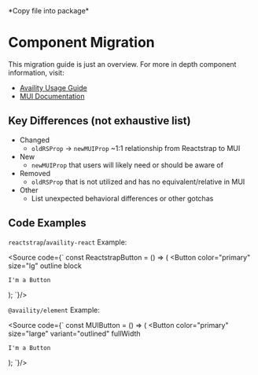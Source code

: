 
<Meta title="BS4 Migration/Component" />
*Copy file into package*

# Component Migration

This migration guide is just an overview. For more in depth component information, visit:
- [Availity Usage Guide](https://zeroheight.com/2e36e50c7/p/48eb7b-button/b/062837)
- [MUI Documentation](https://mui.com/material-ui/react-button/)


## Key Differences (not exhaustive list)

- Changed
  - `oldRSProp` -> `newMUIProp` ~1:1 relationship from Reactstrap to MUI
- New
  - `newMUIProp` that users will likely need or should be aware of
- Removed
  - `oldRSProp` that is not utilized and has no equivalent/relative in MUI
- Other
  - List unexpected behavioral differences or other gotchas

## Code Examples

`reactstrap`/`availity-react` Example:

<Source
  code={`
const ReactstrapButton = () => (
  <Button
    color="primary"
    size="lg"
    outline
    block
  >
    I'm a Button
  </Button>
);
`}/>

`@availity/element` Example:

<Source
  code={`
const MUIButton = () => (
  <Button
    color="primary"
    size="large"
    variant="outlined"
    fullWidth
  >
    I'm a Button
  </Button>
);
`}/>
